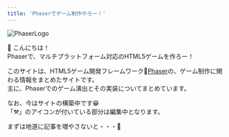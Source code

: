 ```yaml
---
title: 'Phaserでゲーム制作やろー！'
---
```


![PhaserLogo](Phaser-Logo-Small.png)

:wave: こんにちは！  
Phaserで、マルチプラットフォーム対応のHTML5ゲームを作ろー！

<!-- <div style={{ padding: '10px 30px', backgroundColor: 'tomato' }}> -->
<!-- </div> -->

このサイトは、HTML5ゲーム開発フレームワーク:rocket:[Phaser](https://phaser.io/)の、ゲーム制作に関わる情報をまとめたサイトです。  
主に、Phaserでのゲーム演出とその実装についてまとめています。  

なお、今はサイトの構築中です:grin:  
「:hammer_and_pick:」のアイコンが付いている部分は編集中となります。

まずは地道に記事を増やさないと・・・:sheep: 

<!-- 
# Phaserとは

Phaserを使ったこと無い人向けのページです

# 「Phaser初心者向け」ページ

「Phaser初心者だけど、最低限一通り使いこなせるようになりたい！」という人向けのページです。  
Phaser初心者が最初に読むべきページ「導入から、使い方まで」

# 「脱Phaser初心者」した人向けのページ

「基本的な使い方はわかったよ！」という人向けのページです。

# 「Phser中級者」向けのページ

「Phaserを徹底的に極めたい！」という人向けのページです。

# 「Phaserをマスターしたい人」向けのページ

「Phaserを０から全て知りつくしたい！」という人向けのページです。

 -->
